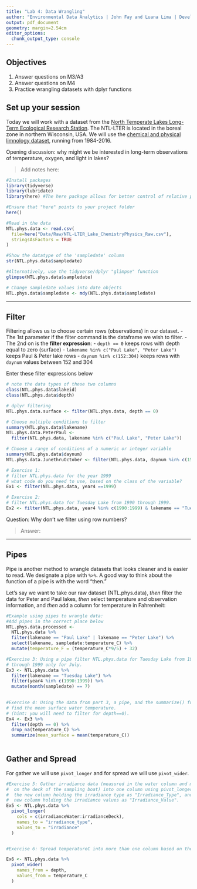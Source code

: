 ```yaml
---
title: "Lab 4: Data Wrangling"
author: "Environmental Data Analytics | John Fay and Luana Lima | Developed by Kateri Salk"
output: pdf_document
geometry: margin=2.54cm
editor_options: 
  chunk_output_type: console
---
```


## Objectives
1. Answer questions on M3/A3
2. Answer questions on M4
3. Practice wrangling datasets with dplyr functions

## Set up your session

Today we will work with a dataset from the [North Temperate Lakes Long-Term Ecological Research Station](https://lter.limnology.wisc.edu/about/overview). The NTL-LTER is located in the boreal zone in northern Wisconsin, USA. We will use the [chemical and physical limnology dataset](https://lter.limnology.wisc.edu/content/cascade-project-north-temperate-lakes-lter-core-data-physical-and-chemical-limnology-1984), running from 1984-2016. 

Opening discussion: why might we be interested in long-term observations of temperature, oxygen, and light in lakes?

> Add notes here: 

```r
#Install packages
library(tidyverse)
library(lubridate)
library(here) #The here package allows for better control of relative paths

#Ensure that "here" points to your project folder
here()

#Read in the data
NTL.phys.data <- read.csv(
  file=here("Data/Raw/NTL-LTER_Lake_ChemistryPhysics_Raw.csv"), 
  stringsAsFactors = TRUE
)

#Show the datatype of the 'sampledate' column
str(NTL.phys.data$sampledate)

#Alternatively, use the tidyverse/dplyr "glimpse" function
glimpse(NTL.phys.data$sampledate)

# Change sampledate values into date objects
NTL.phys.data$sampledate <- mdy(NTL.phys.data$sampledate)
```

---

## Filter

Filtering allows us to choose certain rows (observations) in our dataset.
-   The 1st parameter if the filter command is the dataframe we wish to filter. 
-   The 2nd on is the **filter expression**:
   -    `depth == 0` keeps rows with depth equal to zero (surface)
   -    `lakename %in% c("Paul Lake", "Peter Lake")` keeps Paul & Peter lake rows
   -    `daynum %in% c(152:304)` keeps rows with `daynum` values between 152 and 304
   
Enter these filter expressions below

```r
# note the data types of these two columns
class(NTL.phys.data$lakeid)
class(NTL.phys.data$depth)

# dplyr filtering 
NTL.phys.data.surface <- filter(NTL.phys.data, depth == 0) 

# Choose multiple conditions to filter
summary(NTL.phys.data$lakename)
NTL.phys.data.PeterPaul <- 
  filter(NTL.phys.data, lakename %in% c("Paul Lake", "Peter Lake"))

# Choose a range of conditions of a numeric or integer variable
summary(NTL.phys.data$daynum)
NTL.phys.data.JunethruOctober <- filter(NTL.phys.data, daynum %in% c(152:304))
```

```r
# Exercise 1: 
# filter NTL.phys.data for the year 1999
# what code do you need to use, based on the class of the variable?
Ex1 <- filter(NTL.phys.data, year4 ==1999)

# Exercise 2: 
# filter NTL.phys.data for Tuesday Lake from 1990 through 1999.
Ex2 <- filter(NTL.phys.data, year4 %in% c(1990:1999) & lakename == "Tuesday Lake")

```
Question: Why don't we filter using row numbers?

> Answer: 

---

## Pipes

Pipe is another method to wrangle datasets that looks cleaner and is easier to read.  We designate a pipe with `%>%`. A good way to think about the function of a pipe is with the word "then." 

Let's say we want to take our raw dataset (NTL.phys.data), *then* filter the data for Peter and Paul lakes, *then* select temperature and observation information, and *then* add a column for temperature in Fahrenheit: 


```r
#Example using pipes to wrangle data: 
#Add pipes in the correct place below
NTL.phys.data.processed <- 
  NTL.phys.data %>%
  filter(lakename == "Paul Lake" | lakename == "Peter Lake") %>%
  select(lakename, sampledate:temperature_C) %>%
  mutate(temperature_F = (temperature_C*9/5) + 32)

#Exercise 3: Using a pipe filter NTL.phys.data for Tuesday Lake from 1990 
# through 1999 only for July.
Ex3 <- NTL.phys.data %>%
  filter(lakename == "Tuesday Lake") %>%
  filter(year4 %in% c(1990:1999)) %>%
  mutate(month(sampledate) == 7) 
  

#Exercise 4: Using the data from part 3, a pipe, and the summarize() function, 
# find the mean surface water temperature. 
# (hint: you will need to filter for depth==0). 
Ex4 <- Ex3 %>%
  filter(depth == 0) %>%
  drop_na(temperature_C) %>%
  summarize(mean_surface = mean(temperature_C))
  
```



## Gather and Spread

For gather we will use `pivot_longer` and for spread we will use `pivot_wider`.

```r
#Exercise 5: Gather irradiance data (measured in the water column and measured
#  on the deck of the sampling boat) into one column using pivot_longer. Name
#  the new column holding the irradiance type as "Irradiance_Type", and name the
#  new column holding the irradiance values as "Irradiance_Value".
Ex5 <- NTL.phys.data %>%
  pivot_longer(
    cols = c(irradianceWater:irradianceDeck),
    names_to = "irradiance_type",
    values_to = "irradiance"
  )


#Exercise 6: Spread temperatureC into more than one column based on the depth.

Ex6 <- NTL.phys.data %>%
  pivot_wider(
    names_from = depth,
    values_from = temperature_C
  )

```

